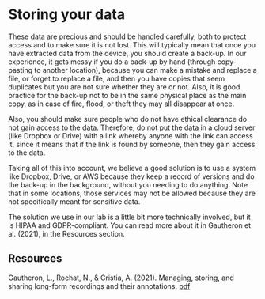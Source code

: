 # Storing your data {#storingdata}

These data are precious and should be handled carefully, both to protect access and to make sure it is not lost. This will typically mean that once you have extracted data from the device, you should create a back-up. In our experience, it gets messy if you do a back-up by hand (through copy-pasting to another location), because you can make a mistake and replace a file, or forget to replace a file, and then you have copies that seem duplicates but you are not sure whether they are or not. Also, it is good practice for the back-up not to be in the same physical place as the main copy, as in case of fire, flood, or theft they may all disappear at once.

Also, you should make sure people who do not have ethical clearance do not gain access to the data. Therefore, do not put the data in a cloud server (like Dropbox or Drive) with a link whereby anyone with the link can access it, since it means that if the link is found by someone, then they gain access to the data.

Taking all of this into account, we believe a good solution is to use a system like Dropbox, Drive, or AWS because they keep a record of versions and do the back-up in the background, without you needing to do anything. Note that in some locations, those services may not be allowed because they are not specifically meant for sensitive data. 

The solution we use in our lab is a little bit more technically involved, but it is HIPAA and GDPR-compliant. You can read more about it in Gautheron et al. (2021), in the Resources section.

## Resources

Gautheron, L., Rochat, N., & Cristia, A. (2021). Managing, storing, and sharing long-form recordings and their annotations. [pdf](https://psyarxiv.com/w8trm/download?format=pdf)
